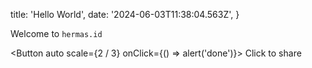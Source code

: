 
  title: 'Hello World',
  date: '2024-06-03T11:38:04.563Z',
}

Welcome to `hermas.id`

<Button auto scale={2 / 3} onClick={() => alert('done')}>
  Click to share
</Button>

